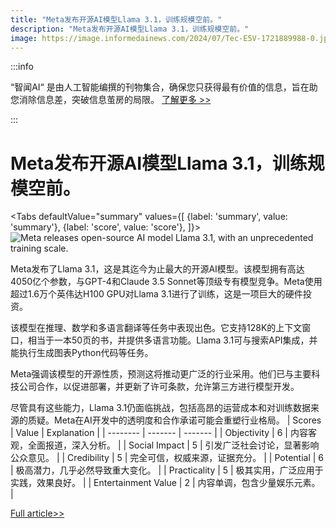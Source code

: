 ```yaml
---
title: "Meta发布开源AI模型Llama 3.1，训练规模空前。"
description: "Meta发布开源AI模型Llama 3.1，训练规模空前。"
image: https://image.informedainews.com/2024/07/Tec-E5V-1721889988-0.jpg
---
```



:::info

“智闻AI“ 是由人工智能编撰的刊物集合，确保您只获得最有价值的信息，旨在助您消除信息差，突破信息茧房的局限。  [了解更多 >>](/)

:::

# Meta发布开源AI模型Llama 3.1，训练规模空前。


<Tabs
	defaultValue="summary"
	values={[
	{label: 'summary', value: 'summary'},
	{label: 'score', value: 'score'},
]}>
<TabItem value="summary">
<img
  src="https://image.informedainews.com/2024/07/Tec-E5V-1721889988-0.jpg"
  alt="Meta releases open-source AI model Llama 3.1, with an unprecedented training scale."
/>



Meta发布了Llama 3.1，这是其迄今为止最大的开源AI模型。该模型拥有高达4050亿个参数，与GPT-4和Claude 3.5 Sonnet等顶级专有模型竞争。Meta使用超过1.6万个英伟达H100 GPU对Llama 3.1进行了训练，这是一项巨大的硬件投资。

该模型在推理、数学和多语言翻译等任务中表现出色。它支持128K的上下文窗口，相当于一本50页的书，并提供多语言功能。Llama 3.1可与搜索API集成，并能执行生成图表Python代码等任务。

Meta强调该模型的开源性质，预测这将推动更广泛的行业采用。他们已与主要科技公司合作，以促进部署，并更新了许可条款，允许第三方进行模型开发。

尽管具有这些能力，Llama 3.1仍面临挑战，包括高昂的运营成本和对训练数据来源的质疑。Meta在AI开发中的透明度和合作承诺可能会重塑行业格局。
</TabItem>
<TabItem value="score">
	| Scores     | Value   | Explanation |
	| -------- | ------- | ------- |
	| Objectivity  | 6    | 内容客观，全面报道，深入分析。    |
	| Social Impact | 5     | 引发广泛社会讨论，显著影响公众意见。    |
	| Credibility    | 5    | 完全可信，权威来源，证据充分。    |
	| Potential    | 6    | 极高潜力，几乎必然导致重大变化。    |
	| Practicality    | 5    | 极其实用，广泛应用于实践，效果良好。    |
	| Entertainment Value    | 2    | 内容单调，包含少量娱乐元素。    |
</TabItem>
</Tabs>

[Full article>>](https://www.mittrchina.com/news/detail/13573)
